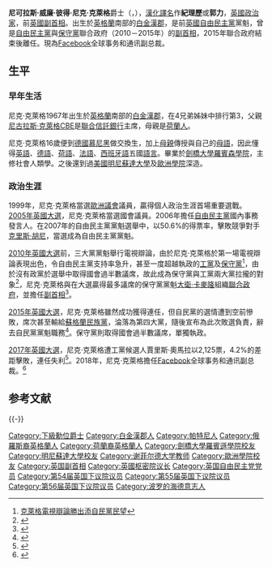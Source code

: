 {{Otheruses|other=名为郭力的其他人物|郭力}}
{{noteTA
|G1=PoliticiansUK
|G2=UK Places
|G3=Country
|1=zh-tw:尼可拉斯·威廉·彼得·尼克·克萊格;zh-hk:紀理歷;
|2=zh-cn:戴维·卡梅伦;zh-hk:甘民樂;zh-tw:大衛·卡麥隆
}}
{{Infobox officeholder
|honorific-prefix = 
|name             = <small>尼克·克萊格爵士閣下</small>
|honorific-suffix = 
| native_name        = The Rt. Hon. Sir Nick Clegg
| native_name_lang   = en
|image            = Nick Clegg (2011) (cropped).jpg
|office1          = [[自由民主黨_(英國)|自由民主黨]]黨魁
|deputy1          = [[祈維信|祈維信]]<br/>[[西蒙·休斯|-{zh-cn:西蒙·休斯;zh-tw:西門·休斯;zh-hk:施蒙·曉治;}-]]<br/>{{link-en|马尔科姆·布鲁斯|Malcolm Bruce|-{zh-cn:马尔科姆·布鲁斯;zh-tw:馬爾柯姆·布魯斯;zh-hk:矛金·布魯士;}-}}
|term_start1      = 2007年12月18日
|term_end1        = 2015年7月16日
|predecessor1     = [[祈維信|祈維信]]
|successor1       = [[蒂姆·法隆|蒂姆·法隆]]
|office2          = [[英國副首相|英國副首相]]
|monarch2         = [[伊利沙伯二世|伊利沙伯二世]]
|primeminister2   = [[大衛·卡麥隆|大衛·卡麥隆]]
|term_start2      = 2010年5月11日
|term_end2        = 2015年5月8日
|predecessor2     = [[彭仕國|彭仕國]]
|successor2       = [[多米尼克·拉布|多米尼克·拉布]]
|office3          = [[樞密院議長|樞密院議長]]
|monarch3         = [[伊利沙伯二世|伊利沙伯二世]]
|primeminister3   = [[大衛·卡麥隆|大衛·卡麥隆]]
|term_start3      = 2010年5月11日
|term_end3        = 2015年5月8日
|predecessor3     = [[文德森|文德森]][[勳爵|勳爵]]
|successor3       = [[克里斯·葛瑞林|克里斯·葛瑞林]]
|office4          = [[自由民主黨_(英國)|自由民主黨]][[自由民主黨前座議員團隊|內政部發言人]]
|leader4          = [[孟席斯·坎贝尔|-{zh-cn:孟席斯·坎贝尔;zh-tw:孟席斯·坎貝爾;zh-hk:文斯·金寶;}-]]
|term_start4      = 2006年3月2日
|term_end4        = 2007年12月18日
|predecessor4     = {{link-en|馬克·奧丁|Mark Oaten|}}
|successor4       = [[禤傑思|禤傑思]]
|office5          = [[雪菲爾哈倫_(英國國會選區)|雪菲爾哈倫選區]][[英國國會議員|下議院議員]]
|term_start5      = 2005年5月5日
|term_end5        = 2017年6月8日
|predecessor5     = {{link-en|哈勒姆男爵理查德·艾倫|Richard Allan, Baron Allan of Hallam|哈勒姆的艾倫閣下}}
|successor5       = {{link-en|賈里德·奧馬拉|Jared O'Mara}}
|majority5        = 15,284 (29.9%)
|office6          = [[歐洲議會|歐洲議會]]（{{link-en|東密德蘭_(歐洲議會選區)|East Midlands (European Parliament constituency)|東密德蘭選區}}）[[歐洲議會議員|議員]]
|term_start6      = 1999年6月10日
|term_end6        = 2004年6月10日
|predecessor6     = [[選區|選區]]成立
|successor6       = {{link-en|比爾·牛頓·鄧恩|Bill Newton Dunn|}}
|birth_name       = {{lang|en|Nicholas William Peter Clegg}}
|birth_date       = {{birth date and age|1967|1|7|df=y}}
|birth_place      = [[英格蘭|英格蘭]][[白金漢郡|白金漢郡]]{{link-en|查爾方特聖吉爾斯|Chalfont St Giles|}}
|death_date       = 
|death_place      = 
|party            = [[自由民主黨_(英國)|自由民主黨]]
|spouse           = {{link-en|米里亞姆·克萊格|Miriam González Durántez|}}{{small|（2000年結婚）}}
|children         = 育有3子
|alma_mater       = [[劍橋大學|劍橋大學]][[劍橋大學羅賓森學院|羅賓森學院]]<br/>[[明尼蘇達大學|明尼蘇達大學]]<br/>[[歐洲學院|歐洲學院]]
|website          = [http://www.nickclegg.org.uk 官方網站]<br/>[http://www.nickclegg.com/ nickclegg.com]{{dead link|date=2017年12月 |bot=InternetArchiveBot |fix-attempted=yes }}
}}

'''尼可拉斯·威廉·彼得·尼克·克萊格'''爵士（{{lang-en|Sir '''Nicholas William Peter "Nick" Clegg'''}}，{{bd|1967年|1月7日||}}），[[漢化譯名|漢化譯名]]作'''紀理歷'''或'''郭力'''，[[英國|英國]][[政治家|政治家]]，前[[英國副首相|英國副首相]]。出生於[[英格蘭|英格蘭]]南部的[[白金漢郡|白金漢郡]]，是前[[英國自由民主黨|英國自由民主黨]]黨魁，曾是[[英國自由民主黨|自由民主黨]]與[[英國保守黨|保守黨]]聯合政府（2010－2015年）的[[英國副首相|副首相]]，2015年聯合政府結束後離任。現為[[Facebook|Facebook]]全球事务和通讯副总裁。

== 生平 ==
=== 早年生活 ===
尼克·克萊格1967年出生於[[英格蘭|英格蘭]]南部的[[白金漢郡|白金漢郡]]，在4兄弟姊妹中排行第3，父親[[尼古拉斯·克萊格|尼古拉斯·克萊格]][[CBE|CBE]]是[[聯合信託銀行|聯合信託銀行]]主席，母親是[[荷蘭人|荷蘭人]]。

尼克·克萊格16歲便到[[德國|德國]][[慕尼黑|慕尼黑]]做交換生，加上[[母親|母親]]傳授與自己的[[母語|母語]]，因此懂得[[英語|英語]]、[[德語|德語]]、[[荷語|荷語]]、[[法語|法語]]、[[西班牙語|西班牙語]]五國[[語言|語言]]。畢業於[[劍橋大學羅賓森學院|劍橋大學羅賓森學院]]，主修社會人類學。之後還到過[[美國|美國]][[明尼蘇達大學|明尼蘇達大學]]及[[歐洲學院|歐洲學院]]深造。

=== 政治生涯 ===
1999年，尼克·克萊格當選[[歐洲議會|歐洲議會]]議員，贏得個人政治生涯首場重要選戰。[[2005年英國大選|2005年英國大選]]，尼克·克萊格當選國會議員。2006年擔任[[自由民主黨_(英國)|自由民主黨]]國內事務發言人。在2007年的自由民主黨黨魁選舉中，以50.6%的得票率，擊敗競爭對手[[克里斯·胡尼|克里斯·胡尼]]，當選成為自由民主黨黨魁。

[[2010年英國大選|2010年英國大選]]前，三大黨黨魁舉行電視辯論，由於尼克·克萊格於第一場電視辯論表現出色，令自由民主黨支持率急升，甚至一度超越執政的[[工黨_(英國)|工黨]]及[[保守黨_(英國)|保守黨]]<ref>[http://singtao.com/breakingnews/20100417b135752.asp 克萊格電視辯論勝出添自民黨民望]</ref>，由於沒有政黨於選舉中取得國會過半數議席，故此成為保守黨與工黨兩大黨拉攏的對象<ref>{{Cite web |url=http://the-sun.on.cc/cnt/china_world/20100509/00423_010.html |title=英三黨魁玩權力相睇 香港太陽報 |accessdate=2010-05-09 |archive-date=2010-05-12 |archive-url=https://web.archive.org/web/20100512220210/http://the-sun.on.cc/cnt/china_world/20100509/00423_010.html |dead-url=no }}</ref>，尼克·克萊格與在大選贏得最多議席的保守黨黨魁[[大衛·卡麥隆|大衛·卡麥隆]]組織[[甘民樂與紀理歷聯合內閣|聯合政府]]，並擔任[[英國副首相|副首相]]<ref>{{Cite news |url=https://hk.news.appledaily.com/international/daily/article/20100512/14021201 |title=GordBye政變組輸家聯盟失敗 白高敦今晨辭職　保守黨回朝 |publisher=[[蘋果日報|蘋果日報]] |date=2010-05-12 |accessdate=2018-09-30 |archive-date=2018-09-30 |archive-url=https://web.archive.org/web/20180930154458/https://hk.news.appledaily.com/international/daily/article/20100512/14021201 |dead-url=no }}</ref>。

[[2015年英國大選|2015年英國大選]]，尼克·克萊格雖然成功獲得連任，但自民黨的選情遭到空前慘敗，席次甚至輸給[[蘇格蘭民族黨|蘇格蘭民族黨]]，淪落為第四大黨，隨後宣布為此次敗選負責，辭去自民黨黨魁職務<ref>{{Cite web |url=http://www.bbc.com/news/election-2015-32633462 |title=Election results: Nick Clegg resigns after Lib Dem losses |accessdate=2015-05-08 |archive-date=2015-05-08 |archive-url=https://web.archive.org/web/20150508052138/http://www.bbc.com/news/election-2015-32633462 |dead-url=no }}</ref>。保守黨則取得國會過半數議席，單獨執政。

[[2017年英國大選|2017年英國大選]]，尼克·克萊格遭工黨候選人賈里斯·奧馬拉以2,125票，4.2%的差距擊敗，連任失利<ref>{{Cite web |url=http://www.bbc.com/zhongwen/trad/uk-40209422 |title=英國大選: 保守黨失席 首相面對辭職壓力 |accessdate=2017-06-09 |archive-date=2017-06-09 |archive-url=https://web.archive.org/web/20170609075224/http://www.bbc.com/zhongwen/trad/uk-40209422 |dead-url=no }}</ref>。2018年，尼克·克萊格擔任[[Facebook|Facebook]]全球事务和通讯副总裁。<ref>{{Cite web |url=http://std.stheadline.com/instant/articles/detail/845113-%E5%9C%8B%E9%9A%9B-fb%E8%81%98%E8%8B%B1%E5%89%8D%E5%89%AF%E9%A6%96%E7%9B%B8%E5%85%8B%E8%90%8A%E6%A0%BC%E7%82%BA%E9%80%9A%E8%A8%8A%E7%B8%BD%E7%9B%A3+%E5%8D%94%E5%8A%A9%E5%8C%96%E8%A7%A3%E9%86%9C%E8%81%9E |title=fb聘英前副首相克萊格為通訊總監 協助化解醜聞 |accessdate=2019-06-29 |archive-date=2019-06-29 |archive-url=https://web.archive.org/web/20190629071626/http://std.stheadline.com/instant/articles/detail/845113-%E5%9C%8B%E9%9A%9B-fb%E8%81%98%E8%8B%B1%E5%89%8D%E5%89%AF%E9%A6%96%E7%9B%B8%E5%85%8B%E8%90%8A%E6%A0%BC%E7%82%BA%E9%80%9A%E8%A8%8A%E7%B8%BD%E7%9B%A3+%E5%8D%94%E5%8A%A9%E5%8C%96%E8%A7%A3%E9%86%9C%E8%81%9E |dead-url=no }}</ref>

== 参考文献 ==
{{Reflist}}

{{-}}
{{start box}}
{{s-ppo}}
{{s-before| [[文斯·基寶|文斯·基寶]]}}
{{s-title|[[英國自由民主黨|自由民主黨]][[黨魁|黨魁]]|2007年12月18日－2015年5月8日}}
{{s-after|[[蒂姆·法隆|-{zh-hans:蒂莫西·詹姆斯·「蒂姆」·法隆;zh-tw:蒂莫西·詹姆斯·「蒂姆」·法隆;zh-hk:方偉倫;}-]]}}
{{s-gov}}
{{s-before|[[約翰·普雷斯科特|約翰·普雷斯科特]]}}
{{s-title|[[英國副首相|英國副首相]]|2010年5月11日－2015年5月8日}}
{{s-after|[[多米尼克·拉布|多米尼克·拉布]]}}
{{end box}}

{{Authority control}}
{{DEFAULTSORT:Clegg, Sir Nick}}
[[Category:下級勳位爵士|Category:下級勳位爵士]]
[[Category:白金漢郡人|Category:白金漢郡人]]
[[Category:帕特尼人|Category:帕特尼人]]
[[Category:俄羅斯裔英格蘭人|Category:俄羅斯裔英格蘭人]]
[[Category:荷蘭裔英格蘭人|Category:荷蘭裔英格蘭人]]
[[Category:劍橋大學羅賓遜學院校友|Category:劍橋大學羅賓遜學院校友]]
[[Category:明尼蘇達大學校友|Category:明尼蘇達大學校友]]
[[Category:谢菲尔德大学教师|Category:谢菲尔德大学教师]]
[[Category:歐洲學院校友|Category:歐洲學院校友]]
[[Category:英国副首相|Category:英国副首相]]
[[Category:英國枢密院议长|Category:英國枢密院议长]]
[[Category:英国自由民主党党员|Category:英国自由民主党党员]]
[[Category:第54届英国下议院议员|Category:第54届英国下议院议员]]
[[Category:第55届英国下议院议员|Category:第55届英国下议院议员]]
[[Category:第56届英国下议院议员|Category:第56届英国下议院议员]]
[[Category:波罗的海德意志人|Category:波罗的海德意志人]]